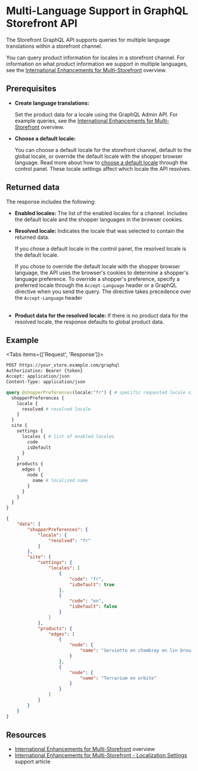 # Multi-Language Support in GraphQL Storefront API

The Storefront GraphQL API supports queries for multiple language translations within a storefront channel. 

You can query product information for locales in a storefront channel. For information on what product information we support in multiple languages, see the [International Enhancements for Multi-Storefront](/docs/store-operations/catalog/msf-international-enhancements) overview.

## Prerequisites

- **Create language translations:**

  Set the product data for a locale using the GraphQL Admin API. For example queries, see the [International Enhancements for Multi-Storefront](/docs/store-operations/catalog/msf-international-enhancements) overview.
  <br />
- **Choose a default locale:**

  You can choose a default locale for the storefront channel, default to the global locale, or override the default locale with the shopper browser language. Read more about how to [choose a default locale](https://support.bigcommerce.com/s/article/International-Enhancements-for-Multi-Storefront#localization) through the control panel. These locale settings affect which locale the API resolves.

## Returned data

The response includes the following:
- **Enabled locales:** The list of the enabled locales for a channel. Includes the default locale and the shopper languages in the browser cookies.
  <br />
- **Resolved locale:** Indicates the locale that was selected to contain the returned data.

  If you chose a default locale in the control panel, the resolved locale is the default locale.

  If you chose to override the default locale with the shopper browser language, the API uses the browser's cookies to determine a shopper's language preference. To override a shopper's preference, specify a preferred locale through the `Accept-Language` header or a GraphQL directive when you send the query. The directive takes precedence over the `Accept-Language` header<br />
  <br />
- **Product data for the resolved locale:** If there is no product data for the resolved locale, the response defaults to global product data.

## Example

<Tabs items={['Request', 'Response']}>
  <Tab>

```graphql filename="Get products information for a locale" showLineNumbers copy
POST https://your_store.example.com/graphql
Authorization: Bearer {token}
Accept: application/json
Content-Type: application/json

query @shopperPreferences(locale:"fr") { # specific requested locale via directive
  shopperPreferences {
    locale {
      resolved # resolved locale
    }
  }
  site {
    settings {
      locales { # list of enabled locales
        code
        isDefault
      }
    }
    products {
      edges {
        node {
          name # localized name
        }
      }
    }
  }
}
```

</Tab>
<Tab>

```json filename="Get products information for a locale" showlineNumbers copy
{
    "data": {
        "shopperPreferences": {
            "locale": {
                "resolved": "fr"
            }
        },
        "site": {
            "settings": {
                "locales": [
                    {
                        "code": "fr",
                        "isDefault": true
                    },
                    {
                        "code": "en",
                        "isDefault": false
                    }
                ]
            },
            "products": {
                "edges": [
                    {
                        "node": {
                            "name": "Serviette en chambray en lin brouillard"
                        }
                    },
                    {
                        "node": {
                            "name": "Terrarium en orbite"
                        }
                    }
                ]
            }
        }
    }
}
```

</Tab>
</Tabs>

## Resources 

- [International Enhancements for Multi-Storefront](/docs/store-operations/catalog/msf-international-enhancements) overview
- [International Enhancements for Multi-Storefront - Localization Settings](https://support.bigcommerce.com/s/article/International-Enhancements-for-Multi-Storefront#localization) support article